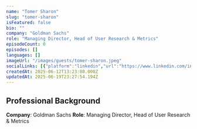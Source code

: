 ```yaml
---
name: "Tomer Sharon"
slug: "tomer-sharon"
isFeatured: false
bio: ""
company: "Goldman Sachs"
role: "Managing Director, Head of User Research & Metrics"
episodeCount: 0
episodes: []
languages: []
imageUrl: "/images/guests/tomer-sharon.jpeg"
socialLinks: [{"platform":"linkedin","url":"https://www.linkedin.com/in/tomersharon/"}]
createdAt: 2025-06-12T13:23:08.000Z
updatedAt: 2025-06-19T23:27:54.194Z
---
```


## Professional Background

**Company**: Goldman Sachs
**Role**: Managing Director, Head of User Research & Metrics
